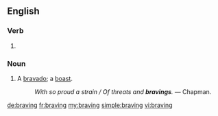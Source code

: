 ==English==

===Verb===
{{head|en|present participle}}

# {{present participle of|brave|lang=en}}

===Noun===
{{en-noun}}

# A [[bravado]]; a [[boast]].
#: ''With so proud a strain / Of threats and '''bravings'''.'' &mdash; Chapman.

[[de:braving]]
[[fr:braving]]
[[my:braving]]
[[simple:braving]]
[[vi:braving]]